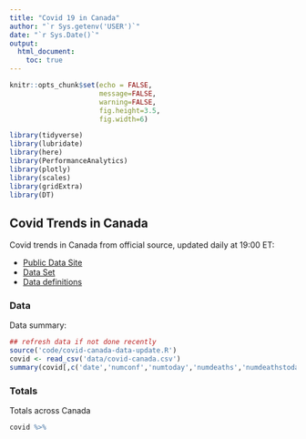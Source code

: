```yaml
---
title: "Covid 19 in Canada"
author: "`r Sys.getenv('USER')`"
date: "`r Sys.Date()`"
output: 
  html_document:
    toc: true
---
```


```r
knitr::opts_chunk$set(echo = FALSE,
                      message=FALSE,
                      warning=FALSE,
                      fig.height=3.5,
                      fig.width=6)

library(tidyverse)
library(lubridate)
library(here)
library(PerformanceAnalytics)
library(plotly)
library(scales)
library(gridExtra)
library(DT)

```

## Covid Trends in Canada {.tabset}

Covid trends in Canada from official source, updated daily at 19:00 ET:

* [Public Data Site](https://open.canada.ca/data/en/dataset/261c32ab-4cfd-4f81-9dea-7b64065690dc)
* [Data Set](https://health-infobase.canada.ca/src/data/covidLive/covid19-download.csv)
* [Data definitions](https://health-infobase.canada.ca/src/data/covidLive/covid19-data-dictionary.csv)

### Data

Data summary:

```r
## refresh data if not done recently
source('code/covid-canada-data-update.R')
covid <- read_csv('data/covid-canada.csv')
summary(covid[,c('date','numconf','numtoday','numdeaths','numdeathstoday')])
```

### Totals

Totals across Canada

```r
covid %>% 
```
